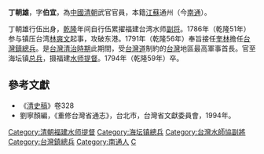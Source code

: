'''丁朝雄'''{{BD|？||1794年|}}，字'''伯宜'''，為[[中國|中國]][[清朝|清朝]]武官官員，本籍[[江蘇|江蘇]]通州（今[[南通|南通]]）。

丁朝雄行伍出身，[[乾隆|乾隆]]年间自行伍累擢福建台湾水师[[副将|副将]]。1786年（乾隆51年）参与镇压台湾[[林爽文|林爽文]]起事，攻破东港。1791年（乾隆56年）奉旨接任[[奎林|奎林]]擔任[[台灣鎮|台灣鎮]][[總兵|總兵]]。是[[台灣清治時期|台灣清治時期]]此期間，受[[台灣道|台灣道]]制約的[[台灣|台灣]]地區最高軍事首長。官至海坛镇[[总兵|总兵]]，摄福建[[水师提督|水师提督]]。1794年（乾隆59年）卒。

{{start box}}
{{s-before|[[奎林|奎林]]}}
{{s-title|[[台灣鎮總兵|台灣鎮總兵]]|1791年上任}}
{{s-after|[[哈當阿|哈當阿]]}}
{{end box}}
{{start box}}
{{s-before|[[李隆_(清)|李隆 (清)]]}}
{{s-title|[[台灣水師協|台灣水師協]][[副將|副將]]|1784年上任}}
{{s-after|[[林光玉|林光玉]]}}
{{end box}}

== 參考文獻 ==
*《[[清史稿|清史稿]]》卷328
*劉寧顏編，《重修台灣省通志》，台北市，台灣省文獻委員會，1994年。

{{清朝人物小作品}}
{{DEFAULTSORT:Ding zhaoxiong}}
[[Category:清朝福建水师提督|Category:清朝福建水师提督]]
[[Category:海坛镇總兵|Category:海坛镇總兵]]
[[Category:台灣水師協副將|Category:台灣水師協副將]]
[[Category:台灣鎮總兵|Category:台灣鎮總兵]]
[[Category:南通人|Category:南通人]]
[[Category:丁姓|C]]